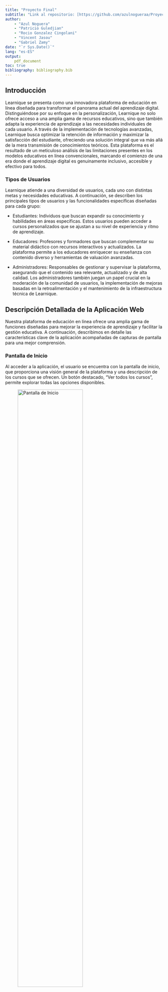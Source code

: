 ```yaml
---
title: "Proyecto Final"
subtitle: "Link al repositorio: [https://github.com/azulnogueraa/Proyecto_AW](https://github.com/azulnogueraa/Proyecto_AW)"
author:
    - "Azul Noguera" 
    - "Patricio Guledjian"
    - "Rocio Gonzalez Cingolani"
    - "Vincent Jasou"
    - "Gabriel Zamy"
date: "`r Sys.Date()`"
lang: "es-ES"
output: 
    pdf_document
toc: true
bibliography: bibliography.bib
---
```

\newpage

\section*{Memoria de la estructura del proyecto}

## Introducción

Learnique se presenta como una innovadora plataforma de educación en línea diseñada para transformar el panorama actual del aprendizaje digital. Distinguiéndose por su enfoque en la personalización, Learnique no solo ofrece acceso a una amplia gama de recursos educativos, sino que también adapta la experiencia de aprendizaje a las necesidades individuales de cada usuario. A través de la implementación de tecnologías avanzadas, Learnique busca optimizar la retención de información y maximizar la satisfacción del estudiante, ofreciendo una solución integral que va más allá de la mera transmisión de conocimientos teóricos. Esta plataforma es el resultado de un meticuloso análisis de las limitaciones presentes en los modelos educativos en línea convencionales, marcando el comienzo de una era donde el aprendizaje digital es genuinamente inclusivo, accesible y efectivo para todos. 

### Tipos de Usuarios

Learnique atiende a una diversidad de usuarios, cada uno con distintas metas y necesidades educativas. A continuación, se describen los principales tipos de usuarios y las funcionalidades específicas diseñadas para cada grupo:

- Estudiantes:
Individuos que buscan expandir su conocimiento y habilidades en áreas específicas. Estos usuarios pueden acceder a cursos personalizados que se ajustan a su nivel de experiencia y ritmo de aprendizaje.

- Educadores:
Profesores y formadores que buscan complementar su material didáctico con recursos interactivos y actualizados. La plataforma permite a los educadores enriquecer su enseñanza con contenido diverso y herramientas de valuación avanzadas.

- Administradores:
Responsables de gestionar y supervisar la plataforma, asegurando que el contenido sea relevante, actualizado y de alta calidad. Los administradores también juegan un papel crucial en la moderación de la comunidad de usuarios, la implementación de mejoras basadas en la retroalimentación y el mantenimiento de la infraestructura técnica de Learnique.


\newpage

## Descripción Detallada de la Aplicación Web 

Nuestra plataforma de educación en línea ofrece una amplia gama de funciones diseñadas para mejorar la experiencia de aprendizaje y facilitar la gestión educativa. A continuación, describimos en detalle las características clave de la aplicación acompañadas de capturas de pantalla para una mejor comprensión.

### Pantalla de Inicio

Al acceder a la aplicación, el usuario se encuentra con la pantalla de inicio, que proporciona una visión general de la plataforma y una descripción de los cursos que se ofrecen. Un botón destacado, "Ver todos los cursos", permite explorar todas las opciones disponibles.

![Pantalla de Inicio](ss/inicio.png){width=70%}


### Pantallas de Registro y Log In

La aplicación cuenta con pantallas separadas para registro y logIn. Los usuarios pueden registrarse o iniciar sesión como estudiantes, profesores o administradores, según su rol correspondiente.

- Pantalla de Registro: Aquí, los nuevos usuarios pueden crear una cuenta.

- Pantalla de LogIn: Los usuarios registrados pueden acceder a su cuenta.


![Pantalla de Registro](ss/registro.png){width=50%}
![Pantalla de Log In](ss/login.png){width=50%}



### Perfil, Búsqueda de Curso e Inscripción (Estudiante)

Una vez que un usuario se identifica como estudiante, obtiene acceso a las siguientes pantallas:

- Inicio: Panel general de la actividad en la plataforma.
- Cursos: Vista y gestión de todos los cursos disponibles.

![Pantalla de Cursos](ss/cursos.png){width=70%}

- Perfil: El estudiante puede ver y editar su información personal, además de revisar los cursos en los que está inscrito.

![Pantalla de Perfil](ss/perfil.png){width=70%}

- Buscar Curso: Se pueden buscar cursos utilizando filtros como nombre o precio.

![Pantalla de Buscar Curso](ss/busca_curso.png){width=70%}

- Detalle de Cursos: Se pueden ver el contenido del curso. 

![Pantalla de Detalle de Cursos](ss/detalle_curso.png){width=70%}

- Inscripción a Cursos: Te puedes inscribir al curso que más te guste. 

![Pantalla de inscripción](ss/inscripcion.png){width=70%}

- Chat: Acceso a chat con profesores si el alumno esta inscripto en el un curso.

![Pantalla de chat](ss/chat.png){width=70%}


### Mis Cursos y Mis Alumnos (Profesor)

Los profesores tienen acceso a las siguientes pantallas:

- Inicio: Panel general de la actividad en la plataforma.
- Mis Cursos: Listado de cursos que el profesor imparte.

![Pantalla de Mis Cursos](ss/mis_cursos.png){width=70%}

- Mis Alumnos: Gestión de estudiantes inscritos en los cursos del profesor.

![Pantalla de Mis Alumnos](ss/mis_alumnos.png){width=70%}

### Funcionalidades del Administrador

Los administradores tienen acceso a un conjunto completo de herramientas para gestionar la plataforma, incluyendo:

- Inicio: Panel general de la actividad en la plataforma.
- Cursos: Vista y gestión de todos los cursos disponibles.
- Ajustes: Panel de administración de la base de datos, permitiendo:
  - Eliminar usuarios.
  - Cambiar roles de usuarios.
  - Agregar curso. 
  - Editar curso.
  - Eliminar cursos.
  
![Pantalla de Ajustes](ss/admin.png){width=70%}

- Buscar Curso: Búsqueda de cursos por nombre o precio, similar a la funcionalidad disponible para los estudiantes.



Conclusión

La aplicación web de educación en línea está diseñada para ofrecer una experiencia completa tanto a estudiantes como a profesores y administradores. Las capturas de pantalla presentadas demuestran cómo cada tipo de usuario puede interactuar de manera eficiente con las distintas funcionalidades, contribuyendo así a una gestión y un aprendizaje óptimos.






\newpage

## Listado de scripts para las vistas

### Pagina Principal
- index.php : Pantalla principal de la página web. 

### Comun
- topBar.php : Cabecera de la web

- curso.php : Vista de un curso en particular. 

### Plantilla
- plantilla.php : Plantilla que será llamada por todas las vistas. 

### F1: Gestión de Roles: Estudiante, Profesor, Administrador
- login.php : Pantalla de login.

- registro.php : Pantalla de registro.

- logout.php : Pantalla de logout.

- perfil.php : Pantalla de perfil de usuario.

- mis_alumnos.php : Pantalla de alumnos de un profesor.

- mis_cursos.php : Pantalla de cursos que dicta un profesor.

### F2: Gestión de Inscripciones y Matriculaciones
- inscripcion.php : Pantalla de inscripción a un curso.

- darseDeBaja.php : Pantalla de desinscripcion de un curso.

### F3: Gestión de Búsqueda con Filtros
- cursos.php : Pantalla de listado de cursos. A partir de ahí, podemos seleccionar el curso para acceder a la información que deseamos.

- curso.php : vista para un curso en particular.

- buscar_cursos.php : Buscador de cursos.

### F4: Panel de Administración
- ajustes.php : En ajustes se podrá borrar usuarios, cambiar roles de usuario y crear, editar o borrar cursos.

- actualizar_curso.php: Gestiona la actualización de un curso.

- agregar_curso.php: Gestiona la creación de un curso.

### F5: Gestión de Comunicación: Estudiantes y Profesores
- chat.php : Pantalla de chat

\vspace{12mm}

## Listado de scripts adicionales

- Clase de identidad de las tablas de la base de datos:

  - Admin.php

  - Estudiante.php

  - Profesor.php
  
  - Registrado.php
   
  - Curso.php

  - Mensaje.php
  
- Reorganización de la funcionalidad asociada a la gestión de los usuarios:

  - Usuario.php

- Centralización de la gestión de conexiones a bases de datos y otras operaciones de la aplicación. 

  - Aplicacion.php
  
- Reorganización de la gestión de formularios:

  - Formulario.php

  - FormurioInscripcion.php
  
  - FormularioLogin.php

  - FormularioRegistro.php
  
  - FormularioAgregarCurso.php

- Configuración e inicialización de la aplicación:

  - Config.php
  
- buscador.php
- procesarActualizarPerfil.php

\newpage


## Estructura de la base de datos

![Diagrama de la estructura de la base de datos](../img/diagrama.png){ width=85% }

La arquitectura de nuestra base de datos está meticulosamente diseñada para sustentar una plataforma educativa online que ofrece una experiencia integral tanto para estudiantes como para profesores. El diagrama adjunto proporciona una representación visual de las relaciones y los campos clave de la base de datos.

La tabla `estudiante` almacena los datos esenciales del usuario, incluyendo un identificador único `id`, el `nombre_usuario`, `apellido`, `email`, y una `contraseña` segura. Esta tabla es fundamental para la gestión de cuentas y la personalización de la experiencia del usuario.

Paralelamente, la tabla `profesor` captura información detallada de los educadores en la plataforma, como sus credenciales de acceso, `experiencia` profesional y especializaciones. El vínculo entre los cursos y los profesores se establece mediante un campo de clave foránea `profesor_id` que conecta con el identificador único del profesor.

Los cursos se detallan en la tabla `curso`, que incluye un nombre descriptivo, `nombre_curso`, una `descripcion` extensa del contenido, `fecha_creacion`, `duracion` estimada, y un `nivel_dificultad` que clasifica el curso. Además, cada curso tiene asignado una `categoria`, `requisitos_previos` necesarios para el alumno y un `precio`, además de un estado (`estado_curso`) que indica si está activo, inactivo o en desarrollo.

Para gestionar las inscripciones, disponemos de la tabla `Registrado`, que establece una relación entre los estudiantes y los cursos a los que se han inscrito, mediante los campos `u_id` y `curso_id`. Esta tabla es crucial para el seguimiento de las inscripciones activas y el acceso a los contenidos del curso.

Por último, la tabla `comentarios` permite a los estudiantes y profesores interactuar y discutir dentro del contexto de un curso, facilitando el intercambio de conocimientos y opiniones. Registra el `u_id` y `curso_id` correspondiente, junto con la `fecha` del comentario y su `contenido`.


\newpage

## Prototipo funcional del proyecto

### Profesores:

| nombre de usuario | apellido | email                     | contraseña | experiencia |
|-------------------|----------|---------------------------|------------|-------------|
| javier            | bravo    | javier@learnique.edu      | javier1    |     alta    |
| eva               | ullan    | eva@learnique.edu         | eva12      |     alta    |



### Estudiantes:

| nombre de usuario | apellido | email                     | contraseña |
|-------------------|----------|---------------------------|------------|
| azul              | noguera  | azul@learnique.edu        | azul1      |
| rocio             | gonzalez | rocio@learnique.edu       | rocio1     |
| patricio          | guledjian| patricio@learnique.edu    | patricio1  |
| gabriel           | zamy     | gabriel@learnique.edu     | gabriel1   |
| vincent           | jansou   | vincent@learnique.edu     | vincent1   |

### Administradores:

| nombre de usuario | apellido | email                     | contraseña |
|-------------------|----------|---------------------------|------------|
| admin             | admin    | admin@learnique.edu       | admin1     |

\newpage


## VPS

\vspace{5mm}

URL al servicio de Guacamole:

[https://vm013.containers.fdi.ucm.es/](https://vm013.containers.fdi.ucm.es/)

- Usuario: vm013

- Contraseña: UEp7y90WZsGqKUtAG_J8


\newpage

## Actividades de los integrantes


### Azul Noguera
- Style.css
- index.php estructura 
- Creación de la memoria
- Ordenamiento de las carpetas y los ficheros
- Contribución en carpeta mysql
- Contribución a diagrama de estructura de base de datos
- Contribución a la configuración del VPS
- Sanitización de entrada y salida de documentos
- Corrección de errores practica anterior

### Rocio Gonzalez
- leeme.txt
- Contriubición a Gestión de Roles: Estudiante, Profesor, Administrador
- Contribución a carpeta mysql
- Contribución a gestión de busqueda de cursos
- Contribución a panel de administración
- Contribución a la gestión de inscripciones y matriculación
- Contribución en la memoria
- Corrección de errores practica anterior

### Patricio Guledjian
- Contribución a panel de administración
- Contribución al style.css
- Contribución en la carpeta mysql
- Contribución en Gestión de Inscripciones y Matriculaciones
- Contribución en Gestión de Búsqueda con Filtros
- Corrección de errores practica anterior

### Vincent Jasou
- Validación de ficheros php
- Contribución a registro de usuarios
- Reorganización del codigo en clases
- Contribución a gestión de busqueda de cursos
- Contribución a panel de administración
- Contribución a la configuración del VPS
- Contribución a la Gestión de Comunicación (chat)
- Corrección de errores practica anterior

### Gabriel Zamy
- Contribución a diagrama de estructura de base de datos
- Contribución en carpeta mysql
- Reorganización del codigo en clases
- Contribución en Gestión de Inscripciones y Matriculaciones
- Contribución a la configuración del VPS
- Contribución en Gestión de Búsqueda con Filtros














